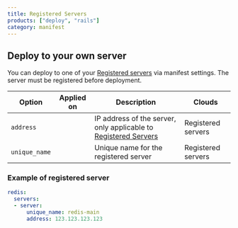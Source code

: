 ```yaml
---
title: Registered Servers
products: ["deploy", "rails"]
category: manifest
---
```


## Deploy to your own server

You can deploy to one of your [Registered servers](/:product/:version?/servers/registered-servers) via manifest settings. The server must be registered before deployment.

|Option|Applied on|Description|Clouds|
|--- |--- |--- |--- |
|`address`|<Glyph icon="build" />|IP address of the server, only applicable to [Registered Servers](/:product/:version?/servers/registered-servers)|Registered servers|
|`unique_name`|<Glyph icon="build" />|Unique name for the registered server|Registered servers|

### Example of registered server

```yaml
redis:
  servers:
  - server:
      unique_name: redis-main
      address: 123.123.123.123
```